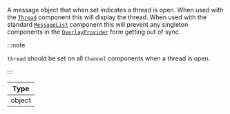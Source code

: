 A message object that when set indicates a thread is open.
When used with the [`Thread`](../../../ui-components/thread.mdx) component this will display the thread.
When used with the standard [`MessageList`](../../../ui-components/message_list.mdx) component this will prevent any singleton components in the [`OverlayProvider`](../../../core-components/overlay-provider) form getting out of sync.

:::note

`thread` should be set on all `Channel` components when a thread is open.

:::

| Type |
| - |
| object |
